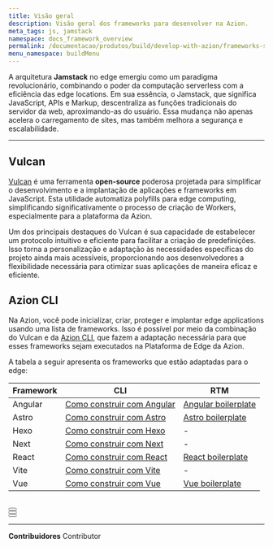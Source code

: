 ```yaml
---
title: Visão geral
description: Visão geral dos frameworks para desenvolver na Azion.
meta_tags: js, jamstack
namespace: docs_framework_overview
permalink: /documentacao/produtos/build/develop-with-azion/frameworks-specific/visao-geral/
menu_namespace: buildMenu
---
```




A arquitetura **Jamstack** no edge emergiu como um paradigma revolucionário, combinando o poder da computação serverless com a eficiência das edge locations. Em sua essência, o Jamstack, que significa JavaScript, APIs e Markup, descentraliza as funções tradicionais do servidor da web, aproximando-as do usuário. Essa mudança não apenas acelera o carregamento de sites, mas também melhora a segurança e escalabilidade.

---

## Vulcan

[Vulcan](https://github.com/aziontech/vulcan) é uma ferramenta **open-source** poderosa projetada para simplificar o desenvolvimento e a implantação de aplicações e frameworks em JavaScript. Esta utilidade automatiza polyfills para edge computing, simplificando significativamente o processo de criação de Workers, especialmente para a plataforma da Azion.

Um dos principais destaques do Vulcan é sua capacidade de estabelecer um protocolo intuitivo e eficiente para facilitar a criação de predefinições. Isso torna a personalização e adaptação às necessidades específicas do projeto ainda mais acessíveis, proporcionando aos desenvolvedores a flexibilidade necessária para otimizar suas aplicações de maneira eficaz e eficiente.

## Azion CLI

Na Azion, você pode inicializar, criar, proteger e implantar edge applications usando uma lista de frameworks. Isso é possível por meio da combinação do Vulcan e da [Azion CLI](/pt-br/documentation/products/azion-cli/overview/), que fazem a adaptação necessária para que esses frameworks sejam executados na Plataforma de Edge da Azion.

A tabela a seguir apresenta os frameworks que estão adaptadas para o edge:

| Framework | CLI | RTM |
| --- | --- | --- |
| Angular | [Como construir com Angular](/pt-br/documentacao/produtos/cli/frameworks/angular/) | [Angular boilerplate](/pt-br/documentation/products/guides/angular-boilerplate/) |
| Astro | [Como construir com Astro](/pt-br/documentacao/produtos/cli/frameworks/astro/) | [Astro boilerplate](/pt-br/documentacao/produtos/guias/astro-boilerplate/) |
| Hexo | [Como construir com Hexo](/pt-br/documentacao/produtos/cli/frameworks/hexo/)| - |
| Next | [Como construir com Next](/pt-br/documentacao/produtos/cli/frameworks/next/) | - |
| React | [Como construir com React](/pt-br/documentacao/produtos/cli/frameworks/react/) | [React boilerplate](/pt-br/documentacao/produtos/guias/react-boilerplate/)|
| Vite | [Como construir com Vite](/pt-br/documentacao/produtos/cli/frameworks/vite/)| - |
| Vue | [Como construir com Vue](/pt-br/documentacao/produtos/cli/frameworks/vue/) | [Vue boilerplate](/pt-br/documentacao/produtos/guias/vue-boilerplate/)|

<br />
<Button href="/pt-br/documentacao/produtos/devtools/azion-edge-runtime/compatibilidade-frameworks/" text="saiba mais sobre os Web frameworks suportados" variant="secondary" target="_blank"></Button>
<br />
<Button href="/pt-br/documentacao/produtos/devtools/azion-edge-runtime/compatibilidade/node/" text="saiba mais sobre o suporte ao Node.js" variant="secondary" target="_blank"></Button>
<br />
<Button href="/pt-br/documentacao/produtos/edge-application/edge-functions/runtime-apis/javascript/" text="saiba mais sobre as Web APIs suportadas" variant="secondary" target="blank"></Button>

---


**Contribuidores** <ContributorList>Contributor</ContributorList>
